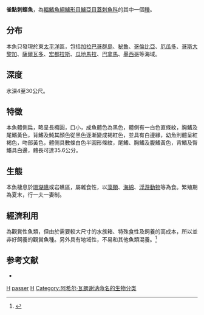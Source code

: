 {{Speciesbox 
| taxon = Holacanthus passer
| status = LC
| status_system = IUCN3.1
| authority =  [[Achille_Valenciennes|Valenciennes]], 1846
| synonyms = 
}}
'''雀點刺蝶魚'''，為[[輻鰭魚綱|輻鰭魚綱]][[鱸形目|鱸形目]][[鱸亞目|鱸亞目]][[蓋刺魚科|蓋刺魚科]]的其中一個[[種|種]]。

==分布==
本魚只發現於東[[太平洋|太平洋]]區，包括[[加拉巴哥群島|加拉巴哥群島]]、[[秘魯|秘魯]]、[[哥倫比亞|哥倫比亞]]、[[厄瓜多|厄瓜多]]、[[哥斯大黎加|哥斯大黎加]]、[[薩爾瓦多|薩爾瓦多]]、[[宏都拉斯|宏都拉斯]]、[[瓜地馬拉|瓜地馬拉]]、[[巴拿馬|巴拿馬]]、[[墨西哥|墨西哥]]等海域。

==深度==
水深4至30公尺。

==特徵==
本魚體側扁，略呈長橢圓，口小，成魚體色為黑色，體側有一白色直條紋，胸鰭及尾鰭黃色，背鰭及魨其顏色從黑色逐漸變成褐紅色，並具有白邊緣，幼魚則體呈紅褐色，吻部黃色，體側具數條白色半圓形條紋，尾鰭、胸鰭及腹鰭黃色，背鰭及臀鰭具白邊，體長可達35.6公分。

==生態==
本魚棲息於[[珊瑚礁|珊瑚礁]]或岩礁區，屬雜食性，以[[藻類|藻類]]、[[海綿|海綿]]、[[浮游動物|浮游動物]]等為食。繁殖期為夏末，行一夫一妻制。

==經濟利用==
為觀賞性魚類，但由於需要較大尺寸的水族箱、特殊食性及飼養的高成本，所以並非好飼養的觀賞魚種。另外具有地域性，不易和其他魚類混養。<ref name="tucan">{{cite web| title = King Angelfish| url = http://animal-world.com/encyclo/marine/angels/king.php| accessdate = 2008-08-09| archive-date = 2008-05-18| archive-url = https://web.archive.org/web/20080518021850/http://animal-world.com/encyclo/marine/angels/king.php| dead-url = no}}</ref>

==参考文献==
*{{FishBase_species|genus=Holacanthus|species=passer|year=2011|month=12}}
{{reflist}}

{{taxonbar}}

[[Category:觀賞魚|H]]
[[Category:刺蝶魚屬|passer]]
[[Category:1864年描述的鱼类|H]]
[[Category:阿希尔·瓦朗谢讷命名的生物分类|Category:阿希尔·瓦朗谢讷命名的生物分类]]